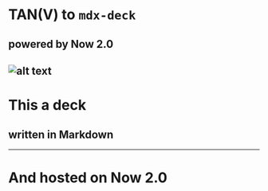 # TAN(V) to `mdx-deck`
## powered by Now 2.0 
![alt text](https://previews.123rf.com/images/hakkiarslan/hakkiarslan1402/hakkiarslan140200012/26023802-new-year-winter-celebration-beautiful-background.jpg "Logo Title Text 1")
---
# This a deck
## written in Markdown
---
# And hosted on Now 2.0

